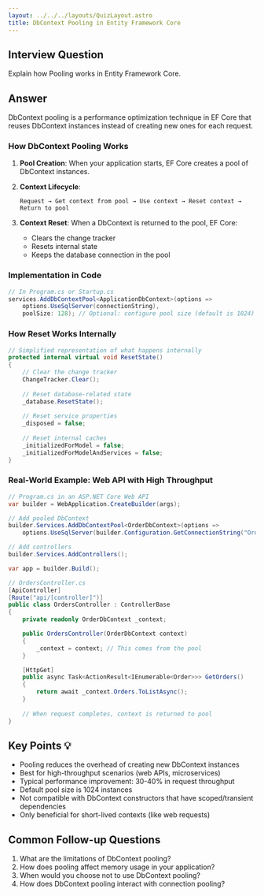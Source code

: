 ```yaml
---
layout: ../../../layouts/QuizLayout.astro
title: DbContext Pooling in Entity Framework Core
---
```


## Interview Question
Explain how Pooling works in Entity Framework Core.

## Answer
DbContext pooling is a performance optimization technique in EF Core that reuses DbContext instances instead of creating new ones for each request.

### How DbContext Pooling Works

1. **Pool Creation**:
   When your application starts, EF Core creates a pool of DbContext instances.

2. **Context Lifecycle**:
   ```
   Request → Get context from pool → Use context → Reset context → Return to pool
   ```

3. **Context Reset**:
   When a DbContext is returned to the pool, EF Core:
   - Clears the change tracker
   - Resets internal state
   - Keeps the database connection in the pool

### Implementation in Code

```csharp
// In Program.cs or Startup.cs
services.AddDbContextPool<ApplicationDbContext>(options =>
    options.UseSqlServer(connectionString),
    poolSize: 128); // Optional: configure pool size (default is 1024)
```

### How Reset Works Internally

```csharp
// Simplified representation of what happens internally
protected internal virtual void ResetState()
{
    // Clear the change tracker
    ChangeTracker.Clear();
    
    // Reset database-related state
    _database.ResetState();
    
    // Reset service properties
    _disposed = false;
    
    // Reset internal caches
    _initializedForModel = false;
    _initializedForModelAndServices = false;
}
```

### Real-World Example: Web API with High Throughput

```csharp
// Program.cs in an ASP.NET Core Web API
var builder = WebApplication.CreateBuilder(args);

// Add pooled DbContext
builder.Services.AddDbContextPool<OrderDbContext>(options =>
    options.UseSqlServer(builder.Configuration.GetConnectionString("OrdersDb")));

// Add controllers
builder.Services.AddControllers();

var app = builder.Build();

// OrdersController.cs
[ApiController]
[Route("api/[controller]")]
public class OrdersController : ControllerBase
{
    private readonly OrderDbContext _context;

    public OrdersController(OrderDbContext context)
    {
        _context = context; // This comes from the pool
    }

    [HttpGet]
    public async Task<ActionResult<IEnumerable<Order>>> GetOrders()
    {
        return await _context.Orders.ToListAsync();
    } 
    
    // When request completes, context is returned to pool
}
```

## Key Points 💡
- Pooling reduces the overhead of creating new DbContext instances
- Best for high-throughput scenarios (web APIs, microservices)
- Typical performance improvement: 30-40% in request throughput
- Default pool size is 1024 instances
- Not compatible with DbContext constructors that have scoped/transient dependencies
- Only beneficial for short-lived contexts (like web requests)

## Common Follow-up Questions
1. What are the limitations of DbContext pooling?
2. How does pooling affect memory usage in your application?
3. When would you choose not to use DbContext pooling?
4. How does DbContext pooling interact with connection pooling?
